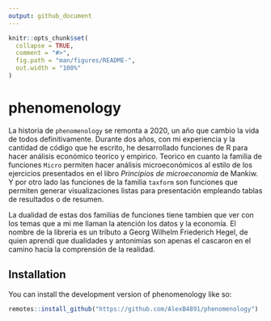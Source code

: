 ```yaml
---
output: github_document
---
```


<!-- README.md is generated from README.Rmd. Please edit that file -->

```r
knitr::opts_chunk$set(
  collapse = TRUE,
  comment = "#>",
  fig.path = "man/figures/README-",
  out.width = "100%"
)
```

# phenomenology

La historia de `phenomenology` se remonta a 2020, un año que cambio la vida de todos definitivamente. Durante dos años, con mi experiencia y la cantidad de código que he escrito, he desarrollado funciones de R para hacer análisis económico teorico y empirico. Teorico en cuanto la familia de funciones `Micro` permiten hacer análisis microeconómicos al estilo de los ejercicios presentados en el libro *Principios de microeconomía* de Mankiw. Y por otro lado las funciones de la familia `taxform` son funciones que permiten generar visualizaciones listas para presentación empleando tablas de resultados o de resumen.

La dualidad de estas dos familias de funciones tiene tambien que ver con los temas que a mi me llaman la atención los datos y la economía. El nombre de la libreria es un tributo a Georg Wilhelm Friederich Hegel, de quien aprendí que dualidades y antonimías son apenas el cascaron en el camino hacía la comprensión de la realidad. 

## Installation

You can install the development version of phenomenology like so:

```r
remotes::install_github("https://github.com/AlexB4891/phenomenology")
```

